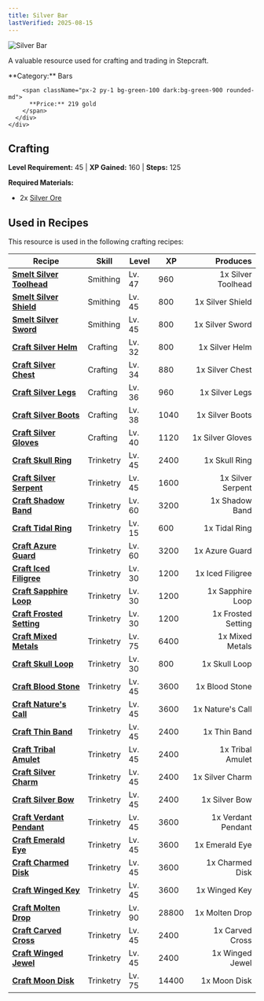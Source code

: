 ```yaml
---
title: Silver Bar
lastVerified: 2025-08-15
---
```


<div className="flex items-start gap-6 mb-8">
  <div className="flex-shrink-0">
    <img src="/assets/resources/smithing/silver_bar.png" alt="Silver Bar" className="w-24 h-24 border rounded-lg" />
  </div>
  <div className="flex-1">
    <div className="space-y-2">
      <p className="text-lg text-muted-foreground">A valuable resource used for crafting and trading in Stepcraft.</p>
      <div className="flex flex-wrap gap-4 text-sm">
        <span className="px-2 py-1 bg-blue-100 dark:bg-blue-900 rounded-md">
          **Category:** Bars
        </span>
        
        <span className="px-2 py-1 bg-green-100 dark:bg-green-900 rounded-md">
          **Price:** 219 gold
        </span>
      </div>
    </div>
  </div>
</div>

## Crafting
**Level Requirement:** 45 | **XP Gained:** 160 | **Steps:** 125


**Required Materials:**
- 2x [Silver Ore](/docs/resources/individual/silver_ore)


## Used in Recipes

This resource is used in the following crafting recipes:

| Recipe | Skill | Level | XP | Produces |
|--------|-------|-------|----|---------:|
| **[Smelt Silver Toolhead](/docs/resources/individual/silver_toolhead)** | Smithing | Lv. 47 | 960 | 1x Silver Toolhead |
| **[Smelt Silver Shield](/docs/items/individual/silver_shield)** | Smithing | Lv. 45 | 800 | 1x Silver Shield |
| **[Smelt Silver Sword](/docs/items/individual/silver_sword)** | Smithing | Lv. 45 | 800 | 1x Silver Sword |
| **[Craft Silver Helm](/docs/items/individual/silver_helm)** | Crafting | Lv. 32 | 800 | 1x Silver Helm |
| **[Craft Silver Chest](/docs/items/individual/silver_chest)** | Crafting | Lv. 34 | 880 | 1x Silver Chest |
| **[Craft Silver Legs](/docs/items/individual/silver_legs)** | Crafting | Lv. 36 | 960 | 1x Silver Legs |
| **[Craft Silver Boots](/docs/items/individual/silver_boots)** | Crafting | Lv. 38 | 1040 | 1x Silver Boots |
| **[Craft Silver Gloves](/docs/items/individual/silver_gloves)** | Crafting | Lv. 40 | 1120 | 1x Silver Gloves |
| **[Craft Skull Ring](/docs/items/individual/skull_ring)** | Trinketry | Lv. 45 | 2400 | 1x Skull Ring |
| **[Craft Silver Serpent](/docs/items/individual/silver_serpent)** | Trinketry | Lv. 45 | 1600 | 1x Silver Serpent |
| **[Craft Shadow Band](/docs/items/individual/shadow_band)** | Trinketry | Lv. 60 | 3200 | 1x Shadow Band |
| **[Craft Tidal Ring](/docs/items/individual/tidal_ring)** | Trinketry | Lv. 15 | 600 | 1x Tidal Ring |
| **[Craft Azure Guard](/docs/items/individual/azure_guard)** | Trinketry | Lv. 60 | 3200 | 1x Azure Guard |
| **[Craft Iced Filigree](/docs/items/individual/iced_filigree)** | Trinketry | Lv. 30 | 1200 | 1x Iced Filigree |
| **[Craft Sapphire Loop](/docs/items/individual/sapphire_loop)** | Trinketry | Lv. 30 | 1200 | 1x Sapphire Loop |
| **[Craft Frosted Setting](/docs/items/individual/frosted_setting)** | Trinketry | Lv. 30 | 1200 | 1x Frosted Setting |
| **[Craft Mixed Metals](/docs/items/individual/mixed_metals)** | Trinketry | Lv. 75 | 6400 | 1x Mixed Metals |
| **[Craft Skull Loop](/docs/items/individual/skull_loop)** | Trinketry | Lv. 30 | 800 | 1x Skull Loop |
| **[Craft Blood Stone](/docs/items/individual/blood_stone)** | Trinketry | Lv. 45 | 3600 | 1x Blood Stone |
| **[Craft Nature's Call](/docs/items/individual/natures_call)** | Trinketry | Lv. 45 | 3600 | 1x Nature's Call |
| **[Craft Thin Band](/docs/items/individual/thin_band)** | Trinketry | Lv. 45 | 2400 | 1x Thin Band |
| **[Craft Tribal Amulet](/docs/items/individual/tribal_amulet)** | Trinketry | Lv. 45 | 2400 | 1x Tribal Amulet |
| **[Craft Silver Charm](/docs/items/individual/silver_charm)** | Trinketry | Lv. 45 | 2400 | 1x Silver Charm |
| **[Craft Silver Bow](/docs/items/individual/silver_bow)** | Trinketry | Lv. 45 | 2400 | 1x Silver Bow |
| **[Craft Verdant Pendant](/docs/items/individual/verdant_pendant)** | Trinketry | Lv. 45 | 3600 | 1x Verdant Pendant |
| **[Craft Emerald Eye](/docs/items/individual/emerald_eye)** | Trinketry | Lv. 45 | 3600 | 1x Emerald Eye |
| **[Craft Charmed Disk](/docs/items/individual/charmed_disk)** | Trinketry | Lv. 45 | 3600 | 1x Charmed Disk |
| **[Craft Winged Key](/docs/items/individual/winged_key)** | Trinketry | Lv. 45 | 3600 | 1x Winged Key |
| **[Craft Molten Drop](/docs/items/individual/molten_drop)** | Trinketry | Lv. 90 | 28800 | 1x Molten Drop |
| **[Craft Carved Cross](/docs/items/individual/carved_cross)** | Trinketry | Lv. 45 | 2400 | 1x Carved Cross |
| **[Craft Winged Jewel](/docs/items/individual/winged_jewel)** | Trinketry | Lv. 45 | 2400 | 1x Winged Jewel |
| **[Craft Moon Disk](/docs/items/individual/moon_disk)** | Trinketry | Lv. 75 | 14400 | 1x Moon Disk |

